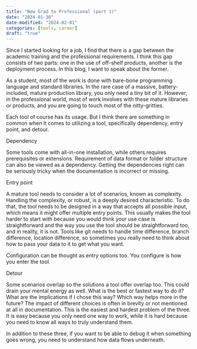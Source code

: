 ```yaml
---
title: "New Grad to Professional (part 1)"
date: "2024-01-30"
date-modified: "2024-02-01"
categories: [tools, career]
draft: "true"
---
```


Since I started looking for a job, I find that there is a gap between the academic training and the professional requirements. I think this gap consists of two parts: one in the use of off-shelf products, another is the deployment process. In this blog, I want to speak about the former.

As a student, most of the work is done with bare-bone programming language and standard libraries. In the rare case of a massive, battery-included, mature production library, you only need a tiny bit of it. However, in the professional world, most of work involves with these mature libraries or products, and you are going to touch most of the nitty-gritties.

Each tool of course has its usage. But I think there are something in common when it comes to utilizing a tool, specifically dependency, entry point, and detour. 

Dependency

Some tools come with all-in-one installation, while others requires prerequisites or extensions. Requirement of data format or folder structure can also be viewed as a dependency. Getting the dependencies right can be seriously tricky when the documentation is incorrect or missing.

Entry point

A mature tool needs to consider a lot of scenarios, known as complexity. Handling the complexity, or robust, is a deeply desired characteristic. To do that, the tool needs to be designed in a way that accepts all possible input, which means it might offer multiple entry points. This usually makes the tool harder to start with because you would think your use case is straightforward and the way you use the tool should be straightforward too, and in reality, it is not. Tools like git needs to handle time difference, branch difference, location difference, so sometimes you really need to think about how to pass your data to it to get what you want.

Configuration can be thought as entry options too. You configure is how you enter the tool.

Detour

Some scenarios overlap so the solutions a tool offer overlap too. This could drain your mental energy as well. What is the best or fastest way to do it? What are the implications if I chose this way? Which way helps more in the future? The impact of different choices is often in brevity or not mentioned at all in documentation. This is the easiest and hardest problem of the three. It is easy because you only need one way to work, while it is hard because you need to know all ways to truly understand them.

In addition to these three, if you want to be able to debug it when something goes wrong, you need to understand how data flows underneath.
